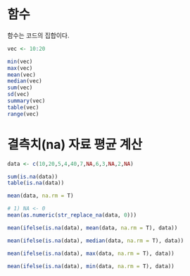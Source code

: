 # 함수

함수는 코드의 집합이다.

```r
vec <- 10:20

min(vec)
max(vec)
mean(vec)
median(vec)
sum(vec)
sd(vec)
summary(vec)
table(vec)
range(vec)
```

# 결측치(na) 자료 평균 계산

```r
data <- c(10,20,5,4,40,7,NA,6,3,NA,2,NA)
```

```r
sum(is.na(data))
table(is.na(data))
```

```r
mean(data, na.rm = T)
```

```r
# 1) NA <- 0
mean(as.numeric(str_replace_na(data, 0)))
```

```r
mean(ifelse(is.na(data), mean(data, na.rm = T), data))
```

```r
mean(ifelse(is.na(data), median(data, na.rm = T), data))
```

```r
mean(ifelse(is.na(data), max(data, na.rm = T), data))
```

```r
mean(ifelse(is.na(data), min(data, na.rm = T), data))
```
